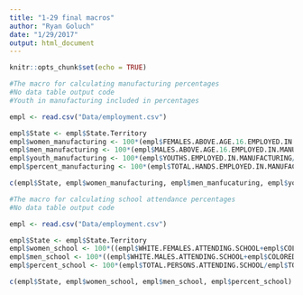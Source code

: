 ```yaml
---
title: "1-29 final macros"
author: "Ryan Goluch"
date: "1/29/2017"
output: html_document
---
```


```r
knitr::opts_chunk$set(echo = TRUE)
```

```r
#The macro for calculating manufacturing percentages
#No data table output code
#Youth in manufacturing included in percentages

empl <- read.csv("Data/employment.csv")

empl$State <- empl$State.Territory
empl$women_manufacturing <- 100*(empl$FEMALES.ABOVE.AGE.16.EMPLOYED.IN.MANUFACTURING/empl$TOTAL.HANDS.EMPLOYED.IN.MANUFACTURING)
empl$men_manufacturing <- 100*(empl$MALES.ABOVE.AGE.16.EMPLOYED.IN.MANUFACTURING/empl$TOTAL.HANDS.EMPLOYED.IN.MANUFACTURING)
empl$youth_manufacturing <- 100*(empl$YOUTHS.EMPLOYED.IN.MANUFACTURING/empl$TOTAL.HANDS.EMPLOYED.IN.MANUFACTURING)
empl$percent_manufacturing <- 100*(empl$TOTAL.HANDS.EMPLOYED.IN.MANUFACTURING/empl$TOTAL.POPULATION)

c(empl$State, empl$women_manufacturing, empl$men_manfucaturing, empl$youth_manufacturing, empl$percent_manufacturing)

```

```r
#The macro for calculating school attendance percentages
#No data table output code 

empl <- read.csv("Data/employment.csv")

empl$State <- empl$State.Territory
empl$women_school <- 100*((empl$WHITE.FEMALES.ATTENDING.SCHOOL+empl$COLORED.FEMALES.ATTENDING.SCHOOL)/empl$TOTAL.PERSONS.ATTENDING.SCHOOL)
empl$men_school <- 100*((empl$WHITE.MALES.ATTENDING.SCHOOL+empl$COLORED.MALES.ATTENDING.SCHOOL)/empl$TOTAL.PERSONS.ATTENDING.SCHOOL)
empl$percent_school <- 100*(empl$TOTAL.PERSONS.ATTENDING.SCHOOL/empl$TOTAL.POPULATION)

c(empl$State, empl$women_school, empl$men_school, empl$percent_school)

```